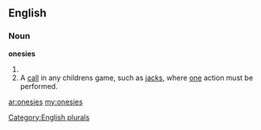 ==English==

===Noun===
'''onesies'''

# {{plural of|[[onesie]]}}
# A [[call]] in any childrens game, such as [[jacks]], where [[one]] action must be performed.

[[Category:English plurals]]

[[ar:onesies]]
[[my:onesies]]